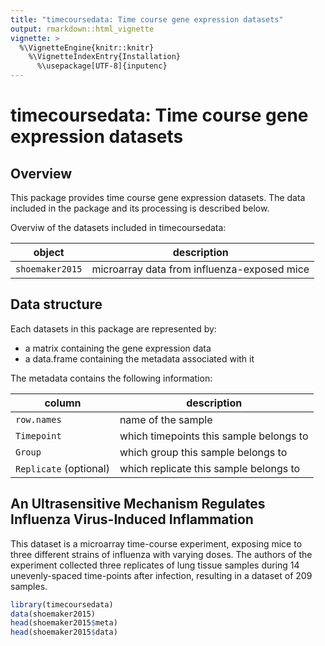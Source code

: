 ```yaml
---
title: "timecoursedata: Time course gene expression datasets"
output: rmarkdown::html_vignette
vignette: >
  %\VignetteEngine{knitr::knitr}
    %\VignetteIndexEntry{Installation}
      %\usepackage[UTF-8]{inputenc}
---
```


# timecoursedata: Time course gene expression datasets

## Overview

This package provides time course gene expression datasets. The data included
in the package and its processing is described below. 

Overviw of the datasets included in timecoursedata:

object | description
------- | ------------
`shoemaker2015` | microarray data from influenza-exposed mice


## Data structure

Each datasets in this package are represented by:

- a matrix containing the gene expression data
- a data.frame containing the metadata associated with it

The metadata contains the following information:

column | description
----- | ----------
`row.names` | name of the sample
`Timepoint` | which timepoints this sample belongs to
`Group` | which group this sample belongs to
`Replicate` (optional) | which replicate this sample belongs to 

## An Ultrasensitive Mechanism Regulates Influenza Virus-Induced Inflammation

This dataset is a microarray time-course experiment, exposing mice to three
different strains of influenza with varying doses. The authors of the
experiment collected three replicates of lung tissue samples during 14
unevenly-spaced time-points after infection, resulting in a dataset of 209
samples.

```r
library(timecoursedata)
data(shoemaker2015)
head(shoemaker2015$meta)
head(shoemaker2015$data)
```
